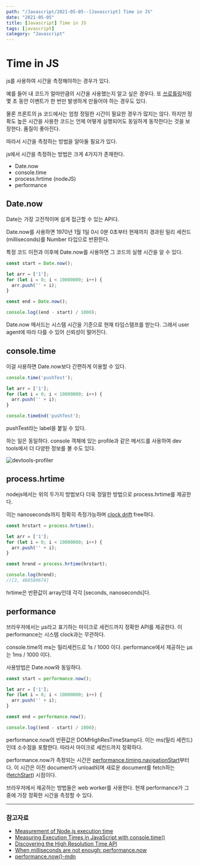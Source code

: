 ---
path: "/Javascript/2021-05-05--[Javascript] Time in JS"
date: "2021-05-05"
title: [Javascript] Time in JS
tags: [javascript]
category: "Javascript"
---

# Time in JS

js를 사용하여 시간을 측정해야하는 경우가 있다.

예를 들어 내 코드가 얼마만큼의 시간을 사용했는지 알고 싶은 경우다.
또 [쓰로틀링](https://github.com/Im-D/Dev-Docs/blob/master/Javascript/throttling%EA%B3%BC%20rAF.md)처럼 몇 초 동안 이벤트가 한 번만 발생하게 만들어야 하는 경우도 있다.

물론 프론트의 js 코드에서는 엄청 정밀한 시간이 필요한 경우가 많지는 않다.
하지만 정확도 높은 시간을 사용한 코드는 언제 어떻게 실행되어도 동일하게 동작한다는 것을 보장한다. 품질이 좋아진다.

따라서 시간을 측정하는 방법을 알아둘 필요가 있다.

js에서 시간을 측정하는 방법은 크게 4가지가 존재한다.

- Date.now
- console.time
- process.hrtime (nodeJS)
- performance

## Date.now

Date는 가장 고전적이며 쉽게 접근할 수 있는 API다.

Date.now를 사용하면 1970년 1월 1일 0시 0분 0초부터 현재까지 경과된 밀리 세컨드(milliseconds)를 Number 타입으로 반환한다.

특정 코드 이전과 이후에 Date.now를 사용하면 그 코드의 실행 시간을 알 수 있다.

```js
const start = Date.now();

let arr = ['1'];
for (let i = 0; i < 10000000; i++) {
  arr.push('' + i);
}

const end = Date.now();

console.log((end - start) / 1000);
```

Date.now 메서드는 시스템 시간을 기준으로 현재 타임스탬프를 받는다. 그래서 user agent에 따라 다를 수 있어 신뢰성이 떨어진다.

## console.time

이걸 사용하면 Date.now보다 간편하게 이용할 수 있다.

```js
console.time('pushTest');

let arr = ['1'];
for (let i = 0; i < 10000000; i++) {
  arr.push('' + i);
}

console.timeEnd('pushTest');
```

pushTest라는 label을 붙일 수 있다.

하는 일은 동일하다. console 객체에 있는 profile과 같은 메서드를 사용하여 dev tools에서 더 다양한 정보를 볼 수도 있다.

![devtools-profiler](https://user-images.githubusercontent.com/24724691/59844588-4136d200-9396-11e9-9246-202df143ab0f.PNG)

## process.hrtime

nodejs에서는 위의 두가지 방법보다 더욱 정밀한 방법으로 process.hrtime를 제공한다.

이는 nanoseconds까지 정확히 측정가능하며 [clock drift](https://en.wikipedia.org/wiki/Clock_drift) free하다.

```js
const hrstart = process.hrtime();

let arr = ['1'];
for (let i = 0; i < 10000000; i++) {
  arr.push('' + i);
}

const hrend = process.hrtime(hrstart);

console.log(hrend);
//[2, 488580674]
```

hrtime은 반환값이 array인데 각각 [seconds, nanoseconds]다.

## performance

브라우저에서는 μs라고 표기하는 마이크로 세컨드까지 정확한 API를 제공한다. 이 performance는 시스템 clock과는 무관하다.

console.time의 ms는 밀리세컨드로 1s / 1000 이다.
performance에서 제공하는 μs는 1ms / 1000 이다.

사용방법은 Date.now와 동일하다.

```js
const start = performance.now();

let arr = ['1'];
for (let i = 0; i < 10000000; i++) {
  arr.push('' + i);
}

const end = performance.now();

console.log((end - start) / 1000);
```

performance.now의 반환값은 DOMHighResTimeStamp다. 이는 ms(밀리 세컨드)인데 소수점을 포함한다. 따라서 마이크로 세컨드까지 정확하다.

performance.now가 측정되는 시간은 [performance.timing.navigationStart](https://www.w3.org/TR/navigation-timing/#dom-performancetiming-navigationstart)부터다.
이 시간은 이전 document가 unload되며 새로운 document를 fetch하는([fetchStart](https://www.w3.org/TR/navigation-timing/#dom-performancetiming-fetchstart)) 시점이다.

브라우저에서 제공하는 방법들은 web worker를 사용한다. 현재 performance가 그 중에 가장 정확한 시간을 측정할 수 있다.

---

### 참고자료

- [Measurement of Node.js execution time](https://blog.abelotech.com/posts/measure-execution-time-nodejs-javascript/)
- [Measuring Execution Times in JavaScript with console.time()](https://mariusschulz.com/blog/measuring-execution-times-in-javascript-with-consoletime)
- [Discovering the High Resolution Time API](https://www.sitepoint.com/discovering-the-high-resolution-time-api/)
- [When milliseconds are not enough: performance.now](https://developers.google.com/web/updates/2012/08/When-milliseconds-are-not-enough-performance-now)
- [performance.now()-mdn](https://developer.mozilla.org/ko/docs/Web/API/Performance/now)

